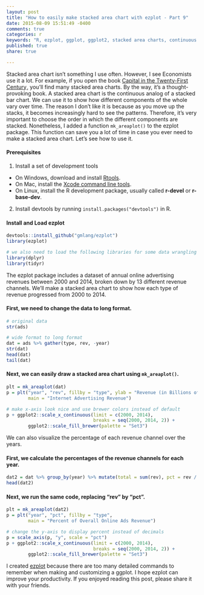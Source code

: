 ```yaml
---
layout: post
title: "How to easily make stacked area chart with ezplot - Part 9"
date: 2015-08-09 15:51:49 -0400
comments: true
categories: r
keywords: "R, ezplot, ggplot, ggplot2, stacked area charts, continuous x-axis"
published: true
share: true

---
```


Stacked area chart isn't something I use often. However, I see Economists use it a lot. For example, if you open the book <a href="http://www.amazon.com/gp/product/067443000X/ref=as_li_tl?ie=UTF8&camp=1789&creative=9325&creativeASIN=067443000X&linkCode=as2&tag=cabaceo-20&linkId=VFX64EPFR3YKA7OG">Capital in the Twenty-First Century</a><img src="http://ir-na.amazon-adsystem.com/e/ir?t=cabaceo-20&l=as2&o=1&a=067443000X" width="1" height="1" border="0" alt="" style="border:none !important; margin:0px !important;" />, you'll find many stacked area charts. By the way, it's a thought-provoking book. A stacked area chart is the continuous analog of a stacked bar chart. We can use it to show how different components of the whole vary over time. The reason I don't like it is because as you move up the stacks, it becomes increasingly hard to see the patterns. Therefore, it's very important
to choose the order in which the different components are stacked. Nonetheless, I added a function `mk_areaplot()` to the ezplot package. This function can save you a lot of time in case you ever need to make a stacked area chart. Let's see how to use it.

#### Prerequisites
1. Install a set of development tools
* On Windows, download and install [Rtools](http://cran.r-project.org/bin/windows/Rtools/). 
* On Mac, install the [Xcode command line tools](https://developer.apple.com/downloads). 
* On Linux, install the R development package, usually called **r-devel** or **r-base-dev**.
2. Install devtools by running `install.packages("devtools")` in R.

#### Install and Load ezplot
```r
devtools::install_github("gmlang/ezplot")
library(ezplot)

# we also need to load the following libraries for some data wrangling
library(dplyr)
library(tidyr)
```

The ezplot package includes a dataset of annual online advertising revenues between 2000 and 2014, broken down by 13 different revenue channels. We'll make a stacked area chart to show how each type of revenue progressed from 2000 to 2014.

#### First, we need to change the data to long format.
```r
# original data
str(ads)

# wide format to long format
dat = ads %>% gather(type, rev, -year)
str(dat)
head(dat)
tail(dat)
```

#### Next, we can easily draw a stacked area chart using `mk_areaplot()`.
```r
plt = mk_areaplot(dat)
p = plt("year", "rev", fillby = "type", ylab = "Revenue (in Billions of USD)",
        main = "Internet Advertising Revenue")

# make x-axis look nice and use brewer colors instead of default
p + ggplot2::scale_x_continuous(limit = c(2000, 2014),
                                breaks = seq(2000, 2014, 2)) +
        ggplot2::scale_fill_brewer(palette = "Set3")
```

We can also visualize the percentage of each revenue channel over the years.

#### First, we calculate the percentages of the revenue channels for each year.
```r
dat2 = dat %>% group_by(year) %>% mutate(total = sum(rev), pct = rev / total)
head(dat2)
```

#### Next, we run the same code, replacing "rev" by "pct".
```r
plt = mk_areaplot(dat2)
p = plt("year", "pct", fillby = "type", 
        main = "Percent of Overall Online Ads Revenue")

# change the y-axis to display percent instead of decimals
p = scale_axis(p, "y", scale = "pct")
p + ggplot2::scale_x_continuous(limit = c(2000, 2014), 
                                breaks = seq(2000, 2014, 2)) +
        ggplot2::scale_fill_brewer(palette = "Set3")
```

I created [ezplot](https://github.com/gmlang/ezplot) because there are too many detailed commands to remember when making and customizing a ggplot. I hope ezplot can improve your productivity. If you enjoyed reading this post, please share it with your friends. 
